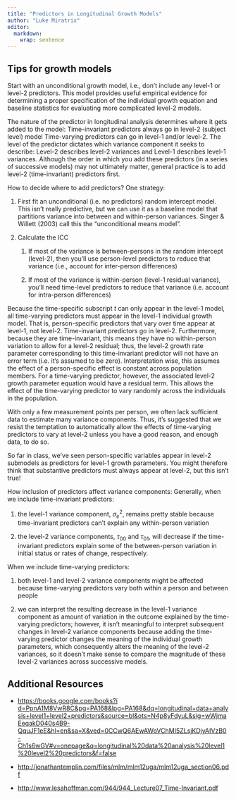 ```yaml
---
title: "Predictors in Longitudinal Growth Models"
author: "Luke Miratrix"
editor: 
  markdown: 
    wrap: sentence
---
```


## Tips for growth models

Start with an unconditional growth model, i.e., don't include any level-1 or level-2 predictors.
This model provides useful empirical evidence for determining a proper specification of the individual growth equation and baseline statistics for evaluating more complicated level-2 models.

The nature of the predictor in longitudinal analysis determines where it gets added to the model: Time-invariant predictors always go in level-2 (subject level) model Time-varying predictors can go in level-1 and/or level-2.
The level of the predictor dictates which variance component it seeks to describe: Level-2 describes level-2 variances and Level-1 describes level-1 variances.
Although the order in which you add these predictors (in a series of successive models) may not ultimately matter, general practice is to add level-2 (time-invariant) predictors first.

How to decide where to add predictors?
One strategy:

1.  First fit an unconditional (i.e. no predictors) random intercept model.
    This isn't really predictive, but we can use it as a baseline model that partitions variance into between and within-person variances.
    Singer & Willett (2003) call this the "unconditional means model".

2.  Calculate the ICC

    1.  If most of the variance is between-persons in the random intercept (level-2), then you'll use person-level predictors to reduce that variance (i.e., account for inter-person differences)

    2.  If most of the variance is within-person (level-1 residual variance), you'll need time-level predictors to reduce that variance (i.e. account for intra-person differences)

Because the time-specific subscript *t* can only appear in the level-1 model, all time-varying predictors must appear in the level-1 individual growth model.
That is, person-specific predictors that vary over time appear at level-1, not level-2.
Time-invariant predictors go in level-2.
Furthermore, because they are time-invariant, this means they have no within-person variation to allow for a level-2 residual; thus, the level-2 growth rate parameter corresponding to this time-invariant predictor will not have an error term (i.e. it's assumed to be zero).
Interpretation wise, this assumes the effect of a person-specific effect is constant across population members.
For a time-varying predictor, however, the associated level-2 growth parameter equation would have a residual term.
This allows the effect of the time-varying predictor to vary randomly across the individuals in the population.

With only a few measurement points per person, we often lack sufficient data to estimate many variance components.
Thus, it's suggested that we resist the temptation to automatically allow the effects of time-varying predictors to vary at level-2 unless you have a good reason, and enough data, to do so.

So far in class, we've seen person-specific variables appear in level-2 submodels as predictors for level-1 growth parameters.
You might therefore think that substantive predictors must always appear at level-2, but this isn't true!

How inclusion of predictors affect variance components: Generally, when we include time-invariant predictors:

1.  the level-1 variance component, $\sigma^2_e$, remains pretty stable because time-invariant predictors can't explain any within-person variation

2.  the level-2 variance components, $\tau_{00}$ and $\tau_{01}$, will decrease if the time-invariant predictors explain some of the between-person variation in initial status or rates of change, respectively.

When we include time-varying predictors:

1.  both level-1 and level-2 variance components might be affected because time-varying predictors vary both within a person and between people

2.  we can interpret the resulting decrease in the level-1 variance component as amount of variation in the outcome explained by the time-varying predictors; however, it isn't meaningful to interpret subsequent changes in level-2 variance components because adding the time-varying predictor changes the meaning of the individual growth parameters, which consequently alters the meaning of the level-2 variances, so it doesn't make sense to compare the magnitude of these level-2 variances across successive models.

## Additional Resources

-   [https://books.google.com/books?i d=PpnA1M8VwR8C&pg=PA168&lpg=PA168&dq=longitudinal+data+analysis+level1+level2+predictors&source=bl&ots=N4p8yFdyuL&sig=wWjmaEeqakD040s4B9-QquJF1eE&hl=en&sa=X&ved=0CCwQ6AEwAWoVChMI5ZLsjKDjyAIVzB0-Ch1s6wGV#v=onepage&q=longitudinal%20data%20analysis%20level1%20level2%20predictors&f=false](https://books.google.com/books?i d=PpnA1M8VwR8C&pg=PA168&lpg=PA168&dq=longitudinal+data+analysis+level1+level2+predictors&source=bl&ots=N4p8yFdyuL&sig=wWjmaEeqakD040s4B9-QquJF1eE&hl=en&sa=X&ved=0CCwQ6AEwAWoVChMI5ZLsjKDjyAIVzB0-Ch1s6wGV#v=onepage&q=longitudinal%20data%20analysis%20level1%20level2%20predictors&f=false)

-   <http://jonathantemplin.com/files/mlm/mlm12uga/mlm12uga_section06.pdf>

-   <http://www.lesahoffman.com/944/944_Lecture07_Time-Invariant.pdf>

